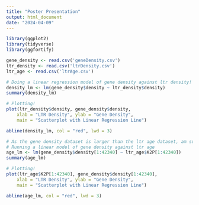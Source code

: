```yaml
---
title: "Poster Presentation"
output: html_document
date: "2024-04-09"
---
```


```r
library(ggplot2)
library(tidyverse)
library(ggfortify)
```
```r
gene_density <- read.csv('geneDensity.csv')
ltr_density <- read.csv('ltrDensity.csv')
ltr_age <- read.csv('ltrAge.csv')
```

```r
# Doing a linear regression model of gene density against ltr density!
density_lm <- lm(gene_density$density ~ ltr_density$density)
summary(density_lm)

# Plotting!
plot(ltr_density$density, gene_density$density,
    xlab = "LTR Density", ylab = "Gene Density",
    main = "Scatterplot with Linear Regression Line")

abline(density_lm, col = "red", lwd = 3)
```


```r
# As the gene density dataset is larger than the ltr age dataset, am subsetting the gene density dataset to equal the same length as the ltr age dataset
# Running a linear model of gene density against ltr age
age_lm <- lm(gene_density$density[1:42340] ~ ltr_age$K2P[1:42340])
summary(age_lm)

# Plotting!
plot(ltr_age$K2P[1:42340], gene_density$density[1:42340],
    xlab = "LTR Density", ylab = "Gene Density",
    main = "Scatterplot with Linear Regression Line")

abline(age_lm, col = "red", lwd = 3)
```


